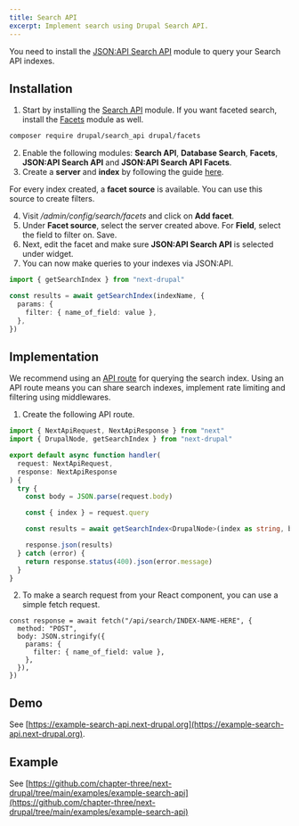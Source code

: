 ```yaml
---
title: Search API
excerpt: Implement search using Drupal Search API.
---
```


<Callout icon="⚠️">

You need to install the [JSON:API Search API](https://www.drupal.org/project/jsonapi_search_api) module to query your Search API indexes.

</Callout>

## Installation

1. Start by installing the [Search API](https://www.drupal.org/project/search_api) module. If you want faceted search, install the [Facets](https://www.drupal.org/project/facets) module as well.

```sh
composer require drupal/search_api drupal/facets
```

2. Enable the following modules: **Search API**, **Database Search**, **Facets**, **JSON:API Search API** and **JSON:API Search API Facets**.
3. Create a **server** and **index** by following the guide [here](https://www.drupal.org/docs/contributed-modules/search-api).

For every index created, a **facet source** is available. You can use this source to create filters.

4. Visit _/admin/config/search/facets_ and click on **Add facet**.
5. Under **Facet source**, select the server created above. For **Field**, select the field to filter on. Save.
6. Next, edit the facet and make sure **JSON:API Search API** is selected under widget.
7. You can now make queries to your indexes via JSON:API.

```ts
import { getSearchIndex } from "next-drupal"

const results = await getSearchIndex(indexName, {
  params: {
    filter: { name_of_field: value },
  },
})
```

## Implementation

We recommend using an [API route](https://nextjs.org/docs/api-routes/introduction) for querying the search index. Using an API route means you can share search indexes, implement rate limiting and filtering using middlewares.

1. Create the following API route.

```ts title=api/pages/[index].tsx
import { NextApiRequest, NextApiResponse } from "next"
import { DrupalNode, getSearchIndex } from "next-drupal"

export default async function handler(
  request: NextApiRequest,
  response: NextApiResponse
) {
  try {
    const body = JSON.parse(request.body)

    const { index } = request.query

    const results = await getSearchIndex<DrupalNode>(index as string, body)

    response.json(results)
  } catch (error) {
    return response.status(400).json(error.message)
  }
}
```

2. To make a search request from your React component, you can use a simple fetch request.

```tsx
const response = await fetch("/api/search/INDEX-NAME-HERE", {
  method: "POST",
  body: JSON.stringify({
    params: {
      filter: { name_of_field: value },
    },
  }),
})
```

## Demo

See [https://example-search-api.next-drupal.org](https://example-search-api.next-drupal.org).

## Example

See [https://github.com/chapter-three/next-drupal/tree/main/examples/example-search-api](https://github.com/chapter-three/next-drupal/tree/main/examples/example-search-api)
